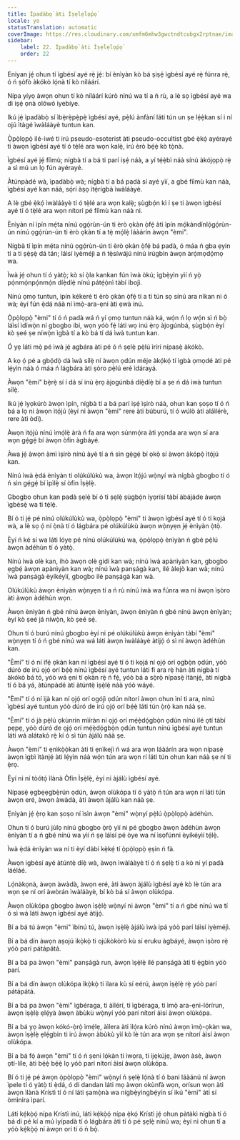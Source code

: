```yaml
---
title: Ìpadàbọ̀ àti Ìṣẹ̀lẹ̀lọ́pọ̀
locale: yo
statusTranslation: automatic
coverImage: https://res.cloudinary.com/xmfm6mhw3gwctndtcubgx2rptnae/image/upload/v1741354419/small_cover_la_gran_rebelion_28716e29d2.webp
sidebar:
    label: 22. Ìpadàbọ̀ àti Ìṣẹ̀lẹ̀lọ́pọ̀
    order: 22
---
```

Eniyan jẹ́ ohun tí ìgbésí ayé rẹ̀ jẹ́: bí ènìyàn kò bá ṣiṣẹ́ ìgbésí ayé rẹ̀ fúnra rẹ̀, ó ń ṣòfò àkókò lọ́nà tí kò níláárí.

Nípa yíyọ àwọn ohun tí kò níláárí kúrò nínú wa tí a ń rù, a lè sọ ìgbésí ayé wa di iṣẹ́ ọnà olówó iyebíye.

Ikú jẹ́ ìpadàbọ̀ sí ìbẹ̀rẹ̀pẹ̀pẹ̀ ìgbésí ayé, pẹ̀lú ànfàní láti tún un ṣe lẹ́ẹ̀kan sí i ní ojú ìtàgé ìwàláàyè tuntun kan.

Ọ̀pọ̀lọpọ̀ ilé-ìwé ti irú pseudo-esoterist àti pseudo-occultist gbé ẹ̀kọ́ ayérayé ti àwọn ìgbésí ayé tí ó tẹ̀lé ara wọn kalẹ̀, irú èrò bẹ́ẹ̀ kò tọ̀nà.

Ìgbésí ayé jẹ́ fíìmù; nígbà tí a bá ti parí iṣẹ́ náà, a yí tẹ́ẹ̀bì náà sínú àkójọpọ̀ rẹ̀ a sì mú un lọ fún ayérayé.

Àtúnpàdé wà, ìpadàbọ̀ wà; nígbà tí a bá padà sí ayé yìí, a gbé fíìmù kan náà, ìgbésí ayé kan náà, sọ́rí àṣọ ìtẹ́rígbà ìwàláàyè.

A lè gbé ẹ̀kọ́ ìwàláàyè tí ó tẹ̀lé ara wọn kalẹ̀; ṣùgbọ́n kì í ṣe ti àwọn ìgbésí ayé tí ó tẹ̀lé ara wọn nítorí pé fíìmù kan náà ni.

Ènìyàn ní ìpín mẹ́ta nínú ọgọ́rùn-ún ti èrò ọkàn ọ̀fẹ́ àti ìpín mọ́kàndínlọ́gọ́rùn-ún nínú ọgọ́rùn-ún ti èrò ọkàn tí a tẹ̀ mọ́lẹ̀ láàárín àwọn "èmi".

Nígbà tí ìpín mẹ́ta nínú ọgọ́rùn-ún ti èrò ọkàn ọ̀fẹ́ bá padà, ó máa ń gba ẹyin tí a ti ṣẹ̀ṣẹ̀ dá tán; láìsí iyèméjì a ń tẹ̀síwájú nínú irúgbìn àwọn àrọ́mọdọ́mọ wa.

Ìwà jẹ́ ohun tí ó yàtọ̀; kò sí ọ̀la kankan fún ìwà òkú; ìgbẹ̀yìn yìí ń yọ̀ pọ́nmọ́npọ́nmọ́n díẹ̀díẹ̀ nínú pátẹ́ọ̀nì tàbí ibojì.

Nínú ọmọ tuntun, ìpín kékeré ti èrò ọkàn ọ̀fẹ́ tí a ti tún sọ sínú ara nìkan ni ó wà; èyí fún ẹ̀dá náà ní ìmọ̀-ara-ẹni àti ẹwà inú.

Ọ̀pọ̀lọpọ̀ "èmi" tí ó ń padà wá ń yí ọmọ tuntun náà ká, wọ́n ń lọ wọ́n sì ń bọ̀ láìsí ìdíwọ̀n ní gbogbo ibi, wọn yóò fẹ́ láti wọ inú ẹ̀rọ àjogúnbá, ṣùgbọ́n èyí kò ṣeé ṣe níwọ̀n ìgbà tí a kò bá tí dá ìwà tuntun kan.

Ó yẹ láti mọ̀ pé ìwà jẹ́ agbára àti pé ó ń ṣẹlẹ̀ pẹ̀lú ìrírí nípasẹ̀ àkókò.

A kọ ọ́ pé a gbọ́dọ̀ dá ìwà sílẹ̀ ní àwọn ọdún méje àkọ́kọ́ tí ìgbà ọmọdé àti pé lẹ́yìn náà ó máa ń lágbára àti ṣòro pẹ̀lú eré ìdárayá.

Àwọn "èmi" bẹ̀rẹ̀ sí í dá sí inú ẹ̀rọ àjogúnbá díẹ̀díẹ̀ bí a ṣe ń dá ìwà tuntun sílẹ̀.

Ikú jẹ́ ìyọkúrò àwọn ìpín, nígbà tí a bá parí iṣẹ́ ìṣirò náà, ohun kan ṣoṣo tí ó ń bá a lọ ni àwọn ìtọ́jú (èyí ni àwọn "èmi" rere àti búburú, tí ó wúlò àti aláìlérè, rere àti òdì).

Àwọn ìtọ́jú nínú ìmọ́lẹ̀ àrà ń fa ara wọn súnmọ́ra àti yọnda ara wọn sí ara wọn gẹ́gẹ́ bí àwọn òfin àgbáyé.

Àwa jẹ́ àwọn àmì ìṣirò nínú àyè tí a ń sìn gẹ́gẹ́ bí ọkọ̀ sí àwọn àkópọ̀ ìtọ́jú kan.

Nínú ìwà ẹ̀dá ènìyàn ti olúkúlùkù wa, àwọn ìtọ́jú wọ̀nyí wà nígbà gbogbo tí ó ń sìn gẹ́gẹ́ bí ìpìlẹ̀ sí òfin Ìṣẹ̀lẹ̀.

Gbogbo ohun kan padà ṣẹlẹ̀ bí ó ti ṣẹlẹ̀ ṣùgbọ́n ìyọrísí tàbí àbájáde àwọn ìgbésẹ̀ wa ti tẹ́lẹ̀.

Bí ó ti jẹ́ pé nínú olúkúlùkù wa, ọ̀pọ̀lọpọ̀ "èmi" ti àwọn ìgbésí ayé tí ó ti kọjá wà, a lè sọ ọ́ ní ọ̀nà tí ó lágbára pé olúkúlùkù àwọn wọ̀nyẹn jẹ́ ènìyàn ọ̀tọ̀.

Èyí ń ké sí wa láti lóye pé nínú olúkúlùkù wa, ọ̀pọ̀lọpọ̀ ènìyàn ń gbé pẹ̀lú àwọn àdéhùn tí ó yàtọ̀.

Nínú ìwà olè kan, ihò àwọn olè gidi kan wà; nínú ìwà apànìyàn kan, gbogbo ẹgbẹ́ àwọn apànìyàn kan wà; nínú ìwà panṣágà kan, ilé àlejò kan wà; nínú ìwà panṣágà èyíkéyìí, gbogbo ilé panṣágà kan wà.

Olúkúlùkù àwọn ènìyàn wọ̀nyẹn tí a ń rù nínú ìwà wa fúnra wa ní àwọn ìṣòro àti àwọn àdéhùn wọn.

Àwọn ènìyàn ń gbé nínú àwọn ènìyàn, àwọn ènìyàn ń gbé nínú àwọn ènìyàn; èyí kò ṣeé já níwọ̀n, kò ṣeé sẹ́.

Ohun tí ó burú nínú gbogbo èyí ni pé olúkúlùkù àwọn ènìyàn tàbí "èmi" wọ̀nyẹn tí ó ń gbé nínú wa wá láti àwọn ìwàláàyè àtijọ́ ó sì ní àwọn àdéhùn kan.

"Èmi" tí ó ní ìfẹ́ ọkàn kan ní ìgbésí ayé tí ó ti kọjá ní ọjọ́ orí ọgbọ̀n ọdún, yóò dúró de irú ọjọ́ orí bẹ́ẹ̀ nínú ìgbésí ayé tuntun láti fi ara rẹ̀ hàn àti nígbà tí àkókò bá tó, yóò wá ẹni tí ọkàn rẹ̀ ń fẹ́, yóò bá a sọ̀rọ̀ nípasẹ̀ ìtànjẹ́, àti nígbà tí ó bá yá, àtúnpàdé àti àtúntẹ̀ ìṣẹ̀lẹ̀ náà yóò wáyé.

"Èmi" tí ó ní ìjà kan ní ọjọ́ orí ogójì ọdún nítorí àwọn ohun ìní ti ara, nínú ìgbésí ayé tuntun yóò dúró de irú ọjọ́ orí bẹ́ẹ̀ láti tún ọ̀rọ̀ kan náà ṣe.

"Èmi" tí ó jà pẹ̀lú ọkùnrin mìíràn ní ọjọ́ orí mẹ́ẹ̀dọ́gbọ̀n ọdún nínú ilé ọtí tàbí pẹpẹ, yóò dúró de ọjọ́ orí mẹ́ẹ̀dọ́gbọ̀n ọdún tuntun nínú ìgbésí ayé tuntun láti wá alátakò rẹ̀ kí ó sì tún àjálù náà ṣe.

Àwọn "èmi" ti ẹnìkọ̀ọ̀kan àti ti ẹnìkejì ń wá ara wọn láàárín ara wọn nípasẹ̀ àwọn ìgbì ìtànjẹ́ àti lẹ́yìn náà wọ́n tún ara wọn rí láti tún ohun kan náà ṣe ní ti ẹ̀rọ.

Èyí ni ní tòótọ́ ìlànà Òfin Ìṣẹ̀lẹ̀, èyí ni àjálù ìgbésí ayé.

Nípasẹ̀ ẹgbẹẹgbẹ̀rún ọdún, àwọn olùkópa tí ó yàtọ̀ ń tún ara wọn rí láti tún àwọn eré, àwọn àwàdà, àti àwọn àjálù kan náà ṣe.

Ẹnìyàn jẹ́ ẹ̀rọ kan ṣoṣo ní ìsìn àwọn "èmi" wọ̀nyí pẹ̀lú ọ̀pọ̀lọpọ̀ àdéhùn.

Ohun tí ó burú jùlọ nínú gbogbo ọ̀rọ̀ yìí ni pé gbogbo àwọn àdéhùn àwọn ènìyàn tí a ń gbé nínú wa yìí ń ṣẹ láìsí pé òye wa ní ìsọfúnni èyíkéyìí tẹ́lẹ̀.

Ìwà ẹ̀dá ènìyàn wa ní ti èyí dàbí kẹ̀kẹ́ tí ọ̀pọ̀lọpọ̀ ẹṣin ń fà.

Àwọn ìgbésí ayé àtúntẹ̀ díẹ̀ wà, àwọn ìwàláàyè tí ó ń ṣẹlẹ̀ tí a kò ní yí padà láéláé.

Lọ́nàkọnà, àwọn àwàdà, àwọn eré, àti àwọn àjálù ìgbésí ayé kò lè tún ara wọn ṣe ní orí àwòrán ìwàláàyè, bí kò bá sí àwọn olùkópa.

Àwọn olùkópa gbogbo àwọn ìṣẹ̀lẹ̀ wọ̀nyí ni àwọn "èmi" tí a ń gbé nínú wa tí ó sì wá láti àwọn ìgbésí ayé àtijọ́.

Bí a bá tú àwọn "èmi" ìbínú tú, àwọn ìṣẹ̀lẹ̀ àjálù ìwà ipá yóò parí láìsí iyèméjì.

Bí a bá dín àwọn aṣojú ìkọ̀kọ̀ ti ojúkòkòrò kù sí eruku àgbáyé, àwọn ìṣòro rẹ̀ yóò parí pátápátá.

Bí a bá pa àwọn "èmi" panṣágà run, àwọn ìṣẹ̀lẹ̀ ilé panṣágà àti ti ẹ̀gbin yóò parí.

Bí a bá dín àwọn olùkópa ìkọ̀kọ̀ ti ìlara kù sí eérú, àwọn ìṣẹ̀lẹ̀ rẹ̀ yóò parí pátápátá.

Bí a bá pa àwọn "èmi" ìgbéraga, ti àìlérí, ti ìgbéraga, ti ìmọ̀ ara-ẹni-lórírun, àwọn ìṣẹ̀lẹ̀ ẹlẹ́yà àwọn àbùkù wọ̀nyí yóò parí nítorí àìsí àwọn olùkópa.

Bí a bá yọ àwọn kókó-ọ̀rọ̀ ìmẹ́lẹ, àìlera àti ìlọ́ra kúrò nínú àwọn ìmọ̀-ọkàn wa, àwọn ìṣẹ̀lẹ̀ ẹlẹ́gbin ti irú àwọn àbùkù yìí kò lè tún ara wọn ṣe nítorí àìsí àwọn olùkópa.

Bí a bá fọ́ àwọn "èmi" tí ó ń ṣeni lọ́kàn ti ìwọra, ti ìjẹkújẹ, àwọn àsè, àwọn ọtí-líle, àti bẹ́ẹ̀ bẹ́ẹ̀ lọ yóò parí nítorí àìsí àwọn olùkópa.

Bí ó ti jẹ́ pé àwọn ọ̀pọ̀lọpọ̀ "èmi" wọ̀nyí ń ṣẹlẹ̀ lọ́nà tí ó bani láàánú ní àwọn ìpele tí ó yàtọ̀ ti ẹ̀dá, ó di dandan láti mọ àwọn okùnfà wọn, orísun wọn àti àwọn ìlànà Krístì tí ó ní láti ṣamọ̀nà wa nígbẹ̀yìngbẹ́yín sí ikú "èmi" àti sí òmìnira ìparí.

Láti kẹ́kọ̀ọ́ nípa Krístì inú, láti kẹ́kọ̀ọ́ nípa ẹ̀kọ́ Krístì jẹ́ ohun pàtàkì nígbà tí ó bá di pé kí a mú ìyípadà tí ó lágbára àti tí ó pé ṣẹlẹ̀ nínú wa; èyí ni ohun tí a yóò kẹ́kọ̀ọ́ ní àwọn orí tí ó ń bọ̀.

